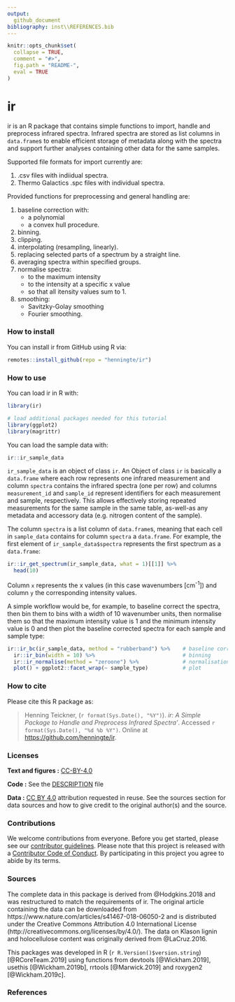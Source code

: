 ```yaml
---
output: 
  github_document
bibliography: inst\\REFERENCES.bib
---
```


<!-- README.md is generated from README.Rmd. Please edit that file -->

```r
knitr::opts_chunk$set(
  collapse = TRUE,
  comment = "#>",
  fig.path = "README-",
  eval = TRUE
)
```

# ir

ir is an R package that contains simple functions to import, handle and preprocess infrared spectra. Infrared spectra are stored as list columns in `data.frame`s to enable efficient storage of metadata along with the spectra and support further analyses containing other data for the same samples.

Supported file formats for import currently are:

1. .csv files with indiidual spectra.
2. Thermo Galactics .spc files with individual spectra.

Provided functions for preprocessing and general handling are:

1. baseline correction with:
    * a polynomial 
    * a convex hull procedure.
2. binning.
3. clipping.
4. interpolating (resampling, linearly).
5. replacing selected parts of a spectrum by a straight line.
6. averaging spectra within specified groups.
7. normalise spectra:
    * to the maximum intensity
    * to the intensity at a specific x value
    * so that all itensity values sum to 1.
8. smoothing: 
    * Savitzky-Golay smoothing 
    * Fourier smoothing.

### How to install

You can install ir from GitHub using R via:
```r
remotes::install_github(repo = "henningte/ir")
```

### How to use

You can load ir in R with:
```r
library(ir)

# load additional packages needed for this tutorial
library(ggplot2)
library(magrittr)
```

You can load the sample data with:
```r
ir::ir_sample_data
```

`ir_sample_data` is an object of class `ir`. An Object of class `ir` is basically a `data.frame` where each row represents one infrared measurement and column `spectra` contains the infrared spectra (one per row) and columns `measurement_id` and  `sample_id` represent identifiers for each measurement and sample, respectively.
This allows effectively storing repeated measurements for the same sample in the same table, as-well-as any metadata and accessory data (e.g. nitrogen content of the sample).

The column `spectra` is a list column of `data.frame`s, meaning that each cell in `sample_data` contains for column `spectra` a `data.frame`. For example, the first element of `ir_sample_data$spectra` represents the first spectrum as a `data.frame`:
```r
ir::ir_get_spectrum(ir_sample_data, what = 1)[[1]] %>% 
  head(10)
```

Column `x` represents the x values (in this case wavenumbers [cm<sup>-1</sup>]) and column `y` the corresponding intensity values.

A simple workflow would be, for example, to baseline correct the spectra, then bin them to bins with a width of 10 wavenumber units, then normalise them so that the maximum intensity value is 1 and the minimum intensity value is 0 and then plot the baseline corrected spectra for each sample and sample type:
```r
ir::ir_bc(ir_sample_data, method = "rubberband") %>%    # baseline correction
  ir::ir_bin(width = 10) %>%                            # binning
  ir::ir_normalise(method = "zeroone") %>%              # normalisation
  plot() + ggplot2::facet_wrap(~ sample_type)           # plot
```

### How to cite

Please cite this R package as:

> Henning Teickner, (`r format(Sys.Date(), "%Y")`). _ir: A Simple Package to Handle and Preprocess Infrared Spectra'_. Accessed `r format(Sys.Date(), "%d %b %Y")`. Online at <https://github.com/henningte/ir>.


### Licenses

**Text and figures :**  [CC-BY-4.0](http://creativecommons.org/licenses/by/4.0/)

**Code :** See the [DESCRIPTION](DESCRIPTION) file

**Data :** [CC BY 4.0](https://creativecommons.org/licenses/by/4.0/) attribution requested in reuse. See the sources section for data sources and how to give credit to the original author(s) and the source.

### Contributions

We welcome contributions from everyone. Before you get started, please see our [contributor guidelines](CONTRIBUTING.md). Please note that this project is released with a [Contributor Code of Conduct](CONDUCT.md). By participating in this project you agree to abide by its terms.

### Sources

The complete data in this package is derived from @Hodgkins.2018 and was restructured to match the requirements of ir. The original article containing the data can be downloaded from https://www.nature.com/articles/s41467-018-06050-2 and is distributed under the Creative Commons Attribution 4.0 International License (http://creativecommons.org/licenses/by/4.0/). The data on Klason lignin and holocellulose content was originally derived from @LaCruz.2016.

This packages was developed in R (`r R.Version()$version.string`) [@RCoreTeam.2019] using functions from devtools [@Wickham.2019], usethis [@Wickham.2019b], rrtools [@Marwick.2019] and roxygen2 [@Wickham.2019c].

### References

